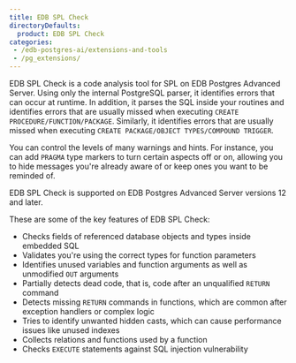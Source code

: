 ```yaml
---
title: EDB SPL Check
directoryDefaults:
  product: EDB SPL Check
categories:
 - /edb-postgres-ai/extensions-and-tools
 - /pg_extensions/
---
```


EDB SPL Check is a code analysis tool for SPL on EDB Postgres Advanced Server. Using only the internal PostgreSQL parser, it identifies errors that can occur at runtime. In addition, it parses the SQL inside your routines and identifies errors that are usually missed when executing `CREATE PROCEDURE/FUNCTION/PACKAGE`. Similarly, it identifies errors that are usually missed when executing `CREATE PACKAGE/OBJECT TYPES/COMPOUND TRIGGER`.

You can control the levels of many warnings and hints. For instance, you can add `PRAGMA` type markers to turn certain aspects off or on, allowing you to hide messages you're already aware of or keep ones you want to be reminded of. 

EDB SPL Check is supported on EDB Postgres Advanced Server versions 12 and later.

These are some of the key features of EDB SPL Check:

- Checks fields of referenced database objects and types inside embedded SQL
- Validates you're using the correct types for function parameters
- Identifies unused variables and function arguments as well as unmodified `OUT` arguments
- Partially detects dead code, that is, code after an unqualified `RETURN` command
- Detects missing `RETURN` commands in functions, which are common after exception handlers or complex logic 
- Tries to identify unwanted hidden casts, which can cause performance issues like unused indexes
- Collects relations and functions used by a function 
- Checks `EXECUTE` statements against SQL injection vulnerability 